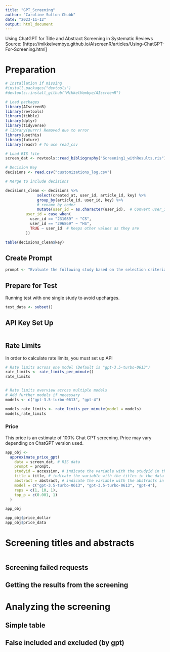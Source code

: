 ```yaml
---
title: "GPT_Screening"
author: "Caroline Sutton Chubb"
date: "2023-11-12"
output: html_document
---
```

Using ChatGPT for Title and Abstract Screening in Systematic Reviews
Source: [https://mikkelvembye.github.io/AIscreenR/articles/Using-ChatGPT-For-Screening.html]

# Preparation
```r
# Installation if missing
#install.packages("devtools")
#devtools::install_github("MikkelVembye/AIscreenR")

# Load packages 
library(AIscreenR)
library(revtools)
library(tibble)
library(dplyr)
library(tidyverse)
# library(purrr) Removed due to error
library(usethis)
library(future)
library(readr) # To use read_csv

```

```r
# Load RIS file
screen_dat <- revtools::read_bibliography("Screening1_withResults.ris")

# Decision Key
decisions <- read.csv("customizations_log.csv")

# Merge to include decisions

decisions_clean <- decisions %>%
              select(created_at, user_id, article_id, key) %>%
              group_by(article_id, user_id, key) %>% 
              # rename by coder
              mutate(user_id = as.character(user_id),  # Convert user_id to character for case_when function
         user_id = case_when(
           user_id == "231089" ~ "CS",
           user_id == "296869" ~ "HS",
           TRUE ~ user_id  # Keeps other values as they are
         ))

table(decisions_clean$key)


```


## Create Prompt 
```r
prompt <- "Evaluate the following study based on the selection criteria for a systematic review on the use of R statistical programming in the course curriculum for applied research or statistics course at the college and university level. This search will include any studies that examine the use of R in an applied research course at the undergraduate or graduate level. This includes experimental, quasi experimental, observational, and qualitative studies. I would like to assess (1) Did the study include the R programming language? (2) Did the study take place in a college or university setting? (3) Does the study involve discipline(s) other than computer science? (4) Does the look at student experiences?"
```

## Prepare for Test 
Running test with one single study to avoid upcharges. 
```r
test_data <- subset()
```

## API Key Set Up

```r

```

## Rate Limits
In order to calculate rate limits, you must set up API 
```r
# Rate limits across one model (Default is "gpt-3.5-turbo-0613")
rate_limits <- rate_limits_per_minute()
rate_limits


# Rate limits overview across multiple models
# Add further models if necessary
models <- c("gpt-3.5-turbo-0613", "gpt-4")

models_rate_limits <- rate_limits_per_minute(model = models) 
models_rate_limits
```
### Price
This price is an estimate of 100% Chat GPT screening.  Price may vary depending on ChatGPT version used. 
```r
app_obj <- 
  approximate_price_gpt(
    data = screen_dat, # RIS data
    prompt = prompt, 
    studyid = accession, # indicate the variable with the studyid in the data
    title = title, # indicate the variable with the titles in the data
    abstract = abstract, # indicate the variable with the abstracts in the data
    model = c("gpt-3.5-turbo-0613", "gpt-3.5-turbo-0613", "gpt-4"),
    reps = c(1, 10, 1),
    top_p = c(0.001, 1)
  )

app_obj

app_obj$price_dollar
app_obj$price_data
```
# Screening titles and abstracts
```r

```

## Screening failed requests

## Getting the results from the screening

# Analyzing the screening

## Simple table

## False included and excluded (by gpt)
